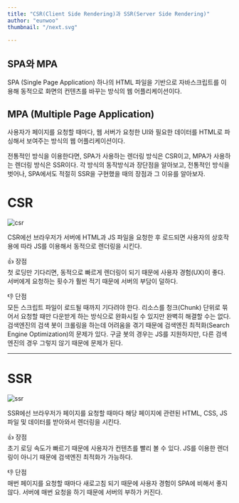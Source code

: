 ```yaml
---
title: "CSR(Client Side Rendering)과 SSR(Server Side Rendering)"
author: "eunwoo"
thumbnail: "/next.svg"

---
```



## SPA와 MPA
SPA (Single Page Application)
하나의 HTML 파일을 기반으로 자바스크립트를 이용해 동적으로 화면의 컨텐츠를 바꾸는 방식의 웹 어플리케이션이다.

## MPA (Multiple Page Application)
사용자가 페이지를 요청할 때마다, 웹 서버가 요청한 UI와 필요한 데이터를 HTML로 파싱해서 보여주는 방식의 웹 어플리케이션이다.

전통적인 방식을 이용한다면, SPA가 사용하는 렌더링 방식은 CSR이고, MPA가 사용하는 렌더링 방식은 SSR이다. 각 방식의 동작방식과 장단점을 알아보고, 전통적인 방식을 벗어나, SPA에서도 적절히 SSR을 구현했을 때의 장점과 그 이유를 알아보자.

# CSR

![csr](https://miro.medium.com/v2/resize:fit:1134/format:webp/1*1lEXKckn-M0tLpwWhPsODw.png)


CSR에선 브라우저가 서버에 HTML과 JS 파일을 요청한 후 로드되면 사용자의 상호작용에 따라 JS를 이용해서 동적으로 렌더링을 시킨다.


👍 장점 <br/>
첫 로딩만 기다리면, 동적으로 빠르게 렌더링이 되기 때문에 사용자 경험(UX)이 좋다.
서버에게 요청하는 횟수가 훨씬 적기 때문에 서버의 부담이 덜하다.

👎 단점 <br/>
모든 스크립트 파일이 로드될 때까지 기다려야 한다.
리소스를 청크(Chunk) 단위로 묶어서 요청할 때만 다운받게 하는 방식으로 완화시킬 수 있지만 완벽히 해결할 수는 없다.
검색엔진의 검색 봇이 크롤링을 하는데 어려움을 겪기 때문에 검색엔진 최적화(Search Engine Optimization)의 문제가 있다.
구글 봇의 경우는 JS를 지원하지만, 다른 검색엔진의 경우 그렇지 않기 때문에 문제가 된다.

***
# SSR

![ssr](https://miro.medium.com/v2/resize:fit:890/format:webp/1*bylhKcVB6678Q6wXhm_p0w.png)


SSR에선 브라우저가 페이지를 요청할 때마다 해당 페이지에 관련된 HTML, CSS, JS 파일 및 데이터를 받아와서 렌더링을 시킨다.

👍 장점 <br/>
초기 로딩 속도가 빠르기 때문에 사용자가 컨텐츠를 빨리 볼 수 있다.
JS를 이용한 렌더링이 아니기 때문에 검색엔진 최적화가 가능하다.

👎 단점 <br/>
매번 페이지를 요청할 때마다 새로고침 되기 때문에 사용자 경험이 SPA에 비해서 좋지 않다.
서버에 매번 요청을 하기 때문에 서버의 부하가 커진다.


